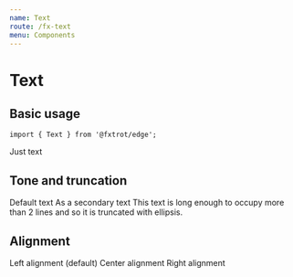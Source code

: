 ```yaml
---
name: Text
route: /fx-text
menu: Components
---
```



# Text

## Basic usage

```tsx
import { Text } from '@fxtrot/edge';
```

<Playground>
  <Text>Just text</Text>
</Playground>

## Tone and truncation

<Playground>
  <Stack>
    <Text>Default text</Text>
    <Text tone="light">As a secondary text</Text>
    <Text style={{ width: '300px' }} maxLines={1}>
      This text is long enough to occupy more than 2 lines and so it is truncated with ellipsis.
    </Text>
  </Stack>
</Playground>

## Alignment

<Playground>
  <Stack>
    <Text align="left">Left alignment (default)</Text>
    <Text align="center">Center alignment</Text>
    <Text align="right">Right alignment</Text>
  </Stack>
</Playground>
